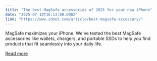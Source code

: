 ```yaml
---
title: "The best MagSafe accessories of 2025 for your new iPhone"
date: "2025-07-18T16:13:00.000Z"
link: "https://www.zdnet.com/article/best-magsafe-accessory/"
---
```


MagSafe maximizes your iPhone. We've tested the best MagSafe accessories like wallets, chargers, and portable SSDs to help you find products that fit seamlessly into your daily life.

[Read more](https://www.zdnet.com/article/best-magsafe-accessory/)
